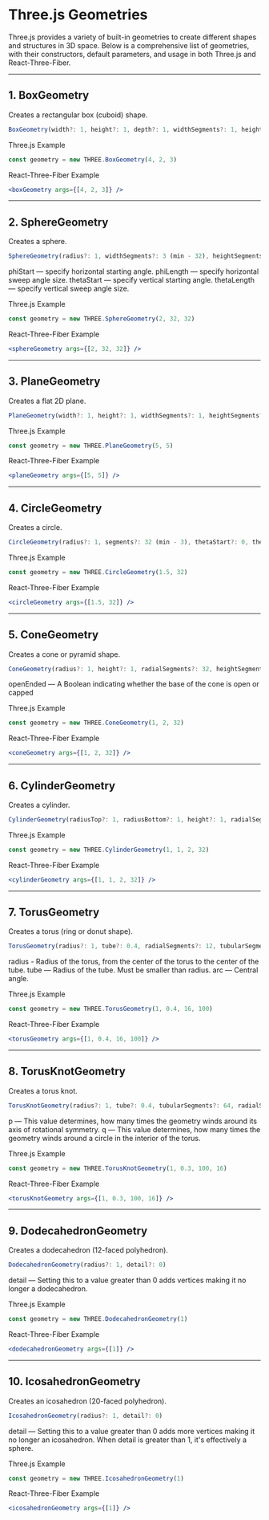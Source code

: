 
# Three.js Geometries

Three.js provides a variety of built-in geometries to create different shapes and structures in 3D space. Below is a comprehensive list of geometries, with their constructors, default parameters, and usage in both Three.js and React-Three-Fiber.

---

## 1. BoxGeometry
Creates a rectangular box (cuboid) shape.

```ts
BoxGeometry(width?: 1, height?: 1, depth?: 1, widthSegments?: 1, heightSegments?: 1, depthSegments?: 1)
```

<p className="mb-0">Three.js Example</p>

```js
const geometry = new THREE.BoxGeometry(4, 2, 3)
```

<p className="mb-0">React-Three-Fiber Example</p>

```jsx
<boxGeometry args={[4, 2, 3]} />
```

<Box />

---

## 2. SphereGeometry
Creates a sphere.

```ts
SphereGeometry(radius?: 1, widthSegments?: 3 (min - 32), heightSegments?: 16 (min - 2), phiStart?: 0, phiLength?: Math.PI * 2, thetaStart?: 0, thetaLength?: Math.PI)
```

phiStart — specify horizontal starting angle. 
phiLength — specify horizontal sweep angle size.
thetaStart — specify vertical starting angle.
thetaLength — specify vertical sweep angle size.

<p className="mb-0">Three.js Example</p>

```js
const geometry = new THREE.SphereGeometry(2, 32, 32)
```

<p className="mb-0">React-Three-Fiber Example</p>

```jsx
<sphereGeometry args={[2, 32, 32]} />
```

<Sphere />

---

## 3. PlaneGeometry
Creates a flat 2D plane.

```ts
PlaneGeometry(width?: 1, height?: 1, widthSegments?: 1, heightSegments?: 1)
```

<p className="mb-0">Three.js Example</p>

```js
const geometry = new THREE.PlaneGeometry(5, 5)
```

<p className="mb-0">React-Three-Fiber Example</p>

```jsx
<planeGeometry args={[5, 5]} />
```

<Plane />

---

## 4. CircleGeometry
Creates a circle.

```ts
CircleGeometry(radius?: 1, segments?: 32 (min - 3), thetaStart?: 0, thetaLength?: Math.PI * 2)
```

<p className="mb-0">Three.js Example</p>

```js
const geometry = new THREE.CircleGeometry(1.5, 32)
```

<p className="mb-0">React-Three-Fiber Example</p>

```jsx
<circleGeometry args={[1.5, 32]} />
```

<Circle />

---

## 5. ConeGeometry
Creates a cone or pyramid shape.

```ts
ConeGeometry(radius?: 1, height?: 1, radialSegments?: 32, heightSegments?: 1, openEnded?: false, thetaStart?: 0, thetaLength?: Math.PI * 2)
```

openEnded — A Boolean indicating whether the base of the cone is open or capped

<p className="mb-0">Three.js Example</p>

```js
const geometry = new THREE.ConeGeometry(1, 2, 32)
```

<p className="mb-0">React-Three-Fiber Example</p>

```jsx
<coneGeometry args={[1, 2, 32]} />
```

<Cone />

---

## 6. CylinderGeometry
Creates a cylinder.

```ts
CylinderGeometry(radiusTop?: 1, radiusBottom?: 1, height?: 1, radialSegments?: 32, heightSegments?: 1, openEnded?: false, thetaStart?: 0, thetaLength?: Math.PI * 2)
```

<p className="mb-0">Three.js Example</p>

```js
const geometry = new THREE.CylinderGeometry(1, 1, 2, 32)
```

<p className="mb-0">React-Three-Fiber Example</p>

```jsx
<cylinderGeometry args={[1, 1, 2, 32]} />
```

<Cylinder />

---

## 7. TorusGeometry
Creates a torus (ring or donut shape).

```ts
TorusGeometry(radius?: 1, tube?: 0.4, radialSegments?: 12, tubularSegments?: 48, arc?: Math.PI * 2)
```

radius - Radius of the torus, from the center of the torus to the center of the tube.
tube — Radius of the tube. Must be smaller than radius.
arc — Central angle.

<p className="mb-0">Three.js Example</p>

```js
const geometry = new THREE.TorusGeometry(1, 0.4, 16, 100)
```

<p className="mb-0">React-Three-Fiber Example</p>

```jsx
<torusGeometry args={[1, 0.4, 16, 100]} />
```

<Torus />

---

## 8. TorusKnotGeometry
Creates a torus knot.

```ts
TorusKnotGeometry(radius?: 1, tube?: 0.4, tubularSegments?: 64, radialSegments?: 8, p?: 2, q?: 3)
```

p — This value determines, how many times the geometry winds around its axis of rotational symmetry.
q — This value determines, how many times the geometry winds around a circle in the interior of the torus.

<p className="mb-0">Three.js Example</p>

```js
const geometry = new THREE.TorusKnotGeometry(1, 0.3, 100, 16)
```

<p className="mb-0">React-Three-Fiber Example</p>

```jsx
<torusKnotGeometry args={[1, 0.3, 100, 16]} />
```

<TorusKnot />

---

## 9. DodecahedronGeometry
Creates a dodecahedron (12-faced polyhedron).

```ts
DodecahedronGeometry(radius?: 1, detail?: 0)
```

detail — Setting this to a value greater than 0 adds vertices making it no longer a dodecahedron.

<p className="mb-0">Three.js Example</p>

```js
const geometry = new THREE.DodecahedronGeometry(1)
```

<p className="mb-0">React-Three-Fiber Example</p>

```jsx
<dodecahedronGeometry args={[1]} />
```

<Dodecahedron />

---

## 10. IcosahedronGeometry
Creates an icosahedron (20-faced polyhedron).

```ts
IcosahedronGeometry(radius?: 1, detail?: 0)
```

detail — Setting this to a value greater than 0 adds more vertices making it no longer an icosahedron. When detail is greater than 1, it's effectively a sphere.

<p className="mb-0">Three.js Example</p>

```js
const geometry = new THREE.IcosahedronGeometry(1)
```

<p className="mb-0">React-Three-Fiber Example</p>

```jsx
<icosahedronGeometry args={[1]} />
```

<Icosahedron />
